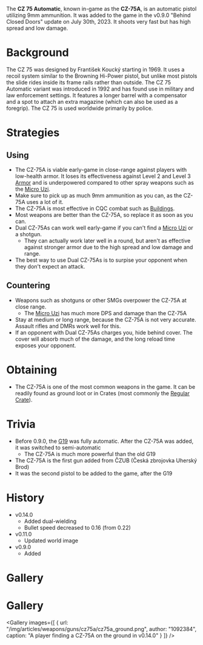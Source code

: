 The **CZ 75 Automatic**, known in-game as the **CZ-75A**, is an automatic pistol utilizing 9mm ammunition. It was added to the game in the v0.9.0 "Behind Closed Doors" update on July 30th, 2023. It shoots very fast but has high spread and low damage.

# Background 
The CZ 75 was designed by František Koucký starting in 1969. It uses a recoil system similar to the Browning Hi-Power pistol, but unlike most pistols the slide rides inside its frame rails rather than outside. The CZ 75 Automatic variant was introduced in 1992 and has found use in military and law enforcement settings. It features a longer barrel with a compensator and a spot to attach an extra magazine (which can also be used as a foregrip). The CZ 75 is used worldwide primarily by police.

# Strategies
## Using
- The CZ-75A is viable early-game in close-range against players with low-health armor. It loses its effectiveness against Level 2 and Level 3 [Armor](/equipment/armor) and is underpowered compared to other spray weapons such as the [Micro Uzi](/weapons/guns/micro_uzi).
- Make sure to pick up as much 9mm ammunition as you can, as the CZ-75A uses a lot of it.
- The CZ-75A is most effective in CQC combat such as [Buildings](/buildings).
- Most weapons are better than the CZ-75A, so replace it as soon as you can.
- Dual CZ-75As can work well early-game if you can't find a [Micro Uzi](/weapons/guns/micro_uzi) or a shotgun.
  - They can actually work later well in a round, but aren't as effective against stronger armor due to the high spread and low damage and range.
- The best way to use Dual CZ-75As is to surpise your opponent when they don't expect an attack.

## Countering
- Weapons such as shotguns or other SMGs overpower the CZ-75A at close range.
  - The [Micro Uzi](/weapons/guns/micro_uzi) has much more DPS and damage than the CZ-75A
- Stay at medium or long range, because the CZ-75A is not very accurate. Assault rifles and DMRs work well for this.
- If an opponent with Dual CZ-75As charges you, hide behind cover. The cover will absorb much of the damage, and the long reload time exposes your opponent.

# Obtaining
- The CZ-75A is one of the most common weapons in the game. It can be readily found as ground loot or in Crates (most commonly the [Regular Crate](/obstacles/regular_crate)).

# Trivia
- Before 0.9.0, the [G19](/weapons/guns/g19) was fully automatic. After the CZ-75A was added, it was switched to semi-automatic
  - The CZ-75A is much more powerful than the old G19
- The CZ-75A is the first gun added from ČZUB (Česká zbrojovka Uherský Brod)
- It was the second pistol to be added to the game, after the G19

# History
- v0.14.0
  - Added dual-wielding
  - Bullet speed decreased to 0.16 (from 0.22)
- v0.11.0
  - Updated world image
- v0.9.0 
  - Added

# Gallery 

# Gallery

<Gallery images={[
    {
      url: "/img/articles/weapons/guns/cz75a/cz75a_ground.png",
      author: "1092384",
      caption: "A player finding a CZ-75A on the ground in v0.14.0"
    }
  ]}
/>